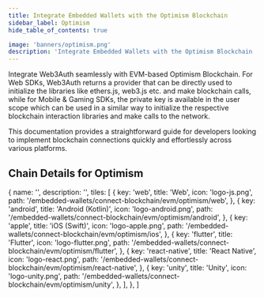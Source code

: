 ```yaml
---
title: Integrate Embedded Wallets with the Optimism Blockchain
sidebar_label: Optimism
hide_table_of_contents: true

image: 'banners/optimism.png'
description: 'Integrate Embedded Wallets with the Optimism Blockchain | Embedded Wallets'
---
```



<SEO
  title="Integrate Embedded Wallets with the Optimism Blockchain"
  description="Integrate Embedded Wallets with the Optimism Blockchain | Embedded Wallets"
  image="https://web3auth.io/docs/banners/optimism.png"
  slug="/embedded-wallets/connect-blockchain/evm/optimism"
/>

Integrate Web3Auth seamlessly with EVM-based Optimism Blockchain. For Web SDKs, Web3Auth returns a provider that can be directly used to initialize the libraries like ethers.js, web3.js etc. and make blockchain calls, while for Mobile & Gaming SDKs, the private key is available in the user scope which can be used in a similar way to initialize the respective blockchain interaction libraries and make calls to the network.

This documentation provides a straightforward guide for developers looking to implement blockchain connections quickly and effortlessly across various platforms.

## Chain Details for Optimism

<ChainDetailsOptimism />

  {
    name: '',
    description: '',
    tiles: [
      {
        key: 'web',
        title: 'Web',
        icon: 'logo-js.png',
        path: '/embedded-wallets/connect-blockchain/evm/optimism/web',
      },
      {
        key: 'android',
        title: 'Android (Kotlin)',
        icon: 'logo-android.png',
        path: '/embedded-wallets/connect-blockchain/evm/optimism/android',
      },
      {
        key: 'apple',
        title: 'iOS (Swift)',
        icon: 'logo-apple.png',
        path: '/embedded-wallets/connect-blockchain/evm/optimism/ios',
      },
      {
        key: 'flutter',
        title: 'Flutter',
        icon: 'logo-flutter.png',
        path: '/embedded-wallets/connect-blockchain/evm/optimism/flutter',
      },
      {
        key: 'react-native',
        title: 'React Native',
        icon: 'logo-react.png',
        path: '/embedded-wallets/connect-blockchain/evm/optimism/react-native',
      },
      {
        key: 'unity',
        title: 'Unity',
        icon: 'logo-unity.png',
        path: '/embedded-wallets/connect-blockchain/evm/optimism/unity',
      },
    ],
  },
]

<Tiles tileGroups={Optimism} />
